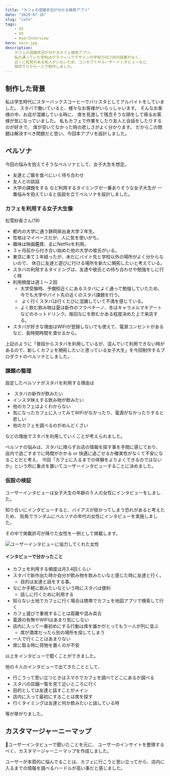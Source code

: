 ```yaml
---
title: "カフェの混雑状況が分かる検索アプリ"
date: "2019-07-16"
slug: "cafe"
tags: 
    - UI
    - UX
    - UserInterview
hero: hero.jpg
description: 
    カフェの混雑状況が分かるカフェ検索アプリ。
    私の通っていた学校はグラフィックデザインの学校でUI/UXの授業がなく、
    近くに知見のある知人がいないため、コンセプトやユーザーインタビューなど、
    独学で０から一人で制作しました。
---
```

## 制作した背景
私は学生時代にスターバックスコーヒーでバリスタとしてアルバイトをしていました。
スタバで働いていると、様々なお客様がいらっしゃいます。
そんなお客様の中、お店が混雑している時に、
席を見渡して残念そうな顔をして帰るお客様が気になっていました。
私もカフェで作業をしたり友人と会話をしたりするのが好きで、
席が空いてなかった時の悲しさがよく分かります。
だからこの問題は解決すべき問題だと思い、今回本アプリを設計しました。

## ペルソナ
今回の悩みを抱えてそうなペルソナとして、女子大生を想定。
- 友達とご飯を食べにいく待ち合わせ
- 友人との談話
- 大学の課題をする
など利用するタイミングが一番ありそうな女子大生が
一番悩みを抱えていると仮設を立てペルソナを設計しました。

### カフェを利用する女子大生像
松雪紗香さん(19)
- 都内の大学に通う静岡県出身大学２年生。
- 性格はマイペースだが、人に気を使いがち。
- 趣味は映画鑑賞、主にNetflixを利用。
- ３ヶ月前から付き合い始めた他の大学の彼氏がいる。
- 東京に来て１年経ったが、未だにバイト先と学校以外の場所がよく分からないので、
休日に友達と遊びに行ける場所を新たに開拓したいと考えている。
- スタバの利用するタイミングは、友達や彼氏との待ち合わせや勉強をしに行く時
- 利用頻度は週１〜２回
    - 大学受験時、予備校近くにあるスタバによく通って勉強していたため、今でも大学やバイト先の近くのスタバ課題を行う。
    -  よく行くスタバは行くたびに混雑していて不満を感じている。
    - よく飲む飲み物は夏は新作のフラペチーノ、冬はキャラメルマキアートなどのホットドリンク。毎回なにを飲むかある程度決めた上で来店する。
- スタバが好きな理由はWIFIが登録しないでも使えて、電源コンセントがあるなど、長時間時間を潰せるから。

上記のように「普段からスタバを利用しているが、混んでいて利用できない時があるので、新しくカフェを開拓したいと思っている女子大生」を今回制作するプロダクトのペルソナとしました。 

### 課題の整理
設定したペルソナがスタバを利用する理由は
-  スタバの新作が飲みたい
- インスタ映えする飲み物が飲みたい
- 他のカフェはよくわからない
- 気になったカフェに入ってみてWiFiがなかったり、電源がなかったりすると悲しい
- 他のカフェを調べるのがめんどくさい

などの理由でスタバを利用していくことが考えられました。

ペルソナの悩みは、スタバに限らずお店の情報を探す事を手間に感じており、
店内で過ごすまでに時間がかかる or 快適に過ごせるか確実性がなくて不安になることだと考え、
今回「カフェに入るまでの体験をよりよくできるのではないか」という所に重点を置いてユーザーインタビューすることに決めました。

### 仮設の検証
ユーザーインタビューは女子大生の年齢の５人の女性にインタビューをしました。

知り合いにインタビューすると、バイアスが掛かってしまう恐れがあると考えたため、
街角でランダムにペルソナの年代の女性にインタビューを実施しました。

その中で掲載許可が降りた女性を一例として掲載します。

![ユーザーインタビューに協力してくれた女性](./user-interview.jpg)

#### インタビューで分かったこと
- カフェを利用する頻度は月3.4回くらい
- スタバで新作出た時か自分が飲み物を飲みたいなと感じた時に友達と行く。
    - 目的は友達と話をする事。
- なにか手軽に飲みたいなという時にスタバは便利
    - 話しに行くために利用する
- 知らない土地でカフェに行く場合は携帯でカフェを地図アプリで検索して行く
- カフェ選びで重視することは距離や混み具合
- 電源の有無やWIFIはあまり気にしない
- 店内に入って一番初めにする行動は席を誰かがとってもう一人が列に並ぶ
    - 席が満席だったら別の場所を探してしまう
- 一人で行くことはあまりない
- 席に取る時に荷物を置くのが不安

以上をインタビューで聞くことができました。

他の４人のインタビューで出てきたこととして、

- 行こうって思い立つときはスマホでカフェを調べてどこにあるか調べる
- スタバの店舗一覧を見て近いところに行く
- 目的としては友達と話すことがメイン
- 店内に入って最初にすることは席を探す
- 行くタイミングは友達と何か飲みたいと話している時

等が挙がりました。

## カスタマージャーニーマップ
ユーザーインタビューで聞いたことを元に、
ユーザーのインサイトを整理するべく、カスタマージャーニーマップを作成しました。

ユーザーが本質的に悩んでることは、カフェに行こうと思い立ってから、店内に入るまでの情報を調べるハードルが高い事だと感じました。